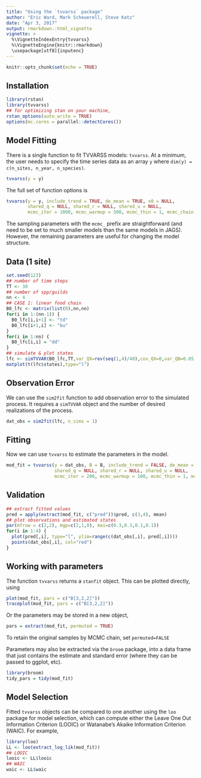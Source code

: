 ```yaml
---
title: "Using the `tvvarss` package"
author: "Eric Ward, Mark Scheuerell, Steve Katz"
date: "Apr 3, 2017"
output: rmarkdown::html_vignette
vignette: >
  %\VignetteIndexEntry{tvvarss}
  %\VignetteEngine{knitr::rmarkdown}
  \usepackage[utf8]{inputenc}
---
```


```r
knitr::opts_chunk$set(echo = TRUE)
```

## Installation

```r
library(rstan)
library(tvvarss)
## for optimizing stan on your machine,
rstan_options(auto_write = TRUE)
options(mc.cores = parallel::detectCores())
```

## Model Fitting

There is a single function to fit TVVARSS models: `tvvarss`. At a minimum, the user needs to specify the time series data as an array `y` where `dim(y) = c(n_sites, n_year, n_species)`.

```r
tvvarss(y = y)
```

The full set of function options is

```r
tvvarss(y = y, include_trend = TRUE, de_mean = TRUE, x0 = NULL,
        shared_q = NULL, shared_r = NULL, shared_u = NULL,
        mcmc_iter = 1000, mcmc_warmup = 500, mcmc_thin = 1, mcmc_chain = 3)
```

The sampling parameters with the `mcmc_` prefix are straightforward (and need to be set to much smaller models than the same models in JAGS). However, the remaining parameters are useful for changing the model structure. 

## Data (1 site)

```r
set.seed(123)
## number of time steps
TT <- 30
## number of spp/guilds
nn <- 4
## CASE 1: linear food chain
B0_lfc <- matrix(list(0),nn,nn)
for(i in 1:(nn-1)) {
  B0_lfc[i,i+1] <- "td"
  B0_lfc[i+1,i] <- "bu"
}
for(i in 1:nn) {
  B0_lfc[i,i] = "dd"
}
## simulate & plot states
lfc <- simTVVAR(B0_lfc,TT,var_QX=rev(seq(1,4)/40),cov_QX=0,var_QB=0.05,cov_QB=0)
matplot(t(lfc$states),type="l")
```

## Observation Error

We can use the `sim2fit` function to add observation error to the simulated process. It requires a `simTVVAR` object and the number of desired realizations of the process.

```r
dat_obs = sim2fit(lfc, n_sims = 1)
```

## Fitting

Now we can use `tvvarss` to estimate the parameters in the model.

```r
mod_fit = tvvarss(y = dat_obs, B = B, include_trend = FALSE, de_mean = TRUE, x0 = NULL,
                  shared_q = NULL, shared_r = NULL, shared_u = NULL,
                  mcmc_iter = 200, mcmc_warmup = 100, mcmc_thin = 1, mcmc_chain = 1)
```

## Validation

```r
## extract fitted values
pred = apply(extract(mod_fit, c("pred"))$pred, c(3,4), mean)
## plot observations and estimated states
par(mfrow = c(2,2), mgp=c(2,1,0), mai=c(0.3,0.3,0.1,0.1))
for(i in 1:4) {
  plot(pred[,i], type="l", ylim=range(c(dat_obs[,i], pred[,i])))
  points(dat_obs[,i], col="red")
}
```

## Working with parameters

The function `tvvarss` returns a `stanfit` object. This can be plotted directly, using 

```r
plot(mod_fit, pars = c("B[3,2,2]"))
traceplot(mod_fit, pars = c("B[3,2,2]"))
```

Or the parameters may be stored in a new object, 

```r
pars = extract(mod_fit, permuted = TRUE)
```

To retain the original samples by MCMC chain, set `permuted=FALSE`

Parameters may also be extracted via the `broom` package, into a data frame that just contains the estimate and standard error (where they can be passed to ggplot, etc). 

```r
library(broom)
tidy_pars = tidy(mod_fit)
```

## Model Selection

Fitted `tvvarss` objects can be compared to one another using the `loo` package for model selection, which can compute either the Leave One Out Information Criterion (LOOIC) or Watanabe's Akaike Information Criterion (WAIC). For example,

```r
library(loo)
LL <- loo(extract_log_lik(mod_fit))
## LOOIC
looic <- LL$looic
## WAIC
waic <- LL$waic
```

